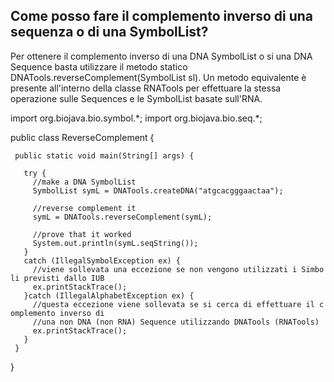 == Come posso fare il complemento inverso di una sequenza o di una SymbolList? ==

Per ottenere il complemento inverso di una DNA SymbolList o si una DNA Sequence basta utilizzare il metodo statico DNATools.reverseComplement(SymbolList sl). Un metodo equivalente è presente all'interno della classe RNATools per effettuare la stessa operazione sulle Sequences e le SymbolList basate sull'RNA.

<java>
import org.biojava.bio.symbol.*;
import org.biojava.bio.seq.*;

public class ReverseComplement {
  public static void main(String[] args) {
   
    try {
      //make a DNA SymbolList
      SymbolList symL = DNATools.createDNA("atgcacgggaactaa");

      //reverse complement it
      symL = DNATools.reverseComplement(symL);
     
      //prove that it worked
      System.out.println(symL.seqString());
    }
    catch (IllegalSymbolException ex) {
      //viene sollevata una eccezione se non vengono utilizzati i Simboli previsti dallo IUB
      ex.printStackTrace();
    }catch (IllegalAlphabetException ex) {
      //questa eccezione viene sollevata se si cerca di effettuare il complemento inverso di
      //una non DNA (non RNA) Sequence utilizzando DNATools (RNATools)
      ex.printStackTrace();
    }
  }
}
</java>